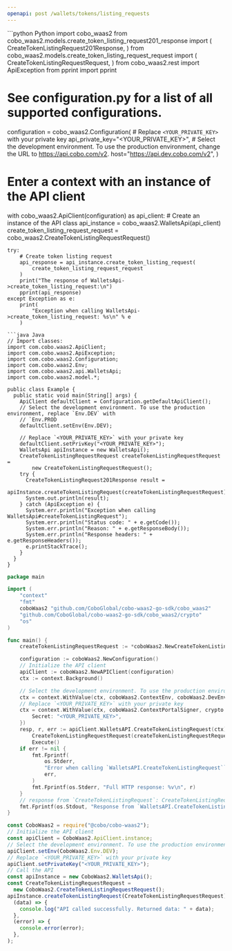 ```yaml
---
openapi: post /wallets/tokens/listing_requests
---
```


<RequestExample>
```python Python
import cobo_waas2
from cobo_waas2.models.create_token_listing_request201_response import (
    CreateTokenListingRequest201Response,
)
from cobo_waas2.models.create_token_listing_request_request import (
    CreateTokenListingRequestRequest,
)
from cobo_waas2.rest import ApiException
from pprint import pprint

# See configuration.py for a list of all supported configurations.
configuration = cobo_waas2.Configuration(
    # Replace `<YOUR_PRIVATE_KEY>` with your private key
    api_private_key="<YOUR_PRIVATE_KEY>",
    # Select the development environment. To use the production environment, change the URL to https://api.cobo.com/v2.
    host="https://api.dev.cobo.com/v2",
)
# Enter a context with an instance of the API client
with cobo_waas2.ApiClient(configuration) as api_client:
    # Create an instance of the API class
    api_instance = cobo_waas2.WalletsApi(api_client)
    create_token_listing_request_request = cobo_waas2.CreateTokenListingRequestRequest()

    try:
        # Create token listing request
        api_response = api_instance.create_token_listing_request(
            create_token_listing_request_request
        )
        print("The response of WalletsApi->create_token_listing_request:\n")
        pprint(api_response)
    except Exception as e:
        print(
            "Exception when calling WalletsApi->create_token_listing_request: %s\n" % e
        )

```
```java Java
// Import classes:
import com.cobo.waas2.ApiClient;
import com.cobo.waas2.ApiException;
import com.cobo.waas2.Configuration;
import com.cobo.waas2.Env;
import com.cobo.waas2.api.WalletsApi;
import com.cobo.waas2.model.*;

public class Example {
  public static void main(String[] args) {
    ApiClient defaultClient = Configuration.getDefaultApiClient();
    // Select the development environment. To use the production environment, replace `Env.DEV` with
    // `Env.PROD
    defaultClient.setEnv(Env.DEV);

    // Replace `<YOUR_PRIVATE_KEY>` with your private key
    defaultClient.setPrivKey("<YOUR_PRIVATE_KEY>");
    WalletsApi apiInstance = new WalletsApi();
    CreateTokenListingRequestRequest createTokenListingRequestRequest =
        new CreateTokenListingRequestRequest();
    try {
      CreateTokenListingRequest201Response result =
          apiInstance.createTokenListingRequest(createTokenListingRequestRequest);
      System.out.println(result);
    } catch (ApiException e) {
      System.err.println("Exception when calling WalletsApi#createTokenListingRequest");
      System.err.println("Status code: " + e.getCode());
      System.err.println("Reason: " + e.getResponseBody());
      System.err.println("Response headers: " + e.getResponseHeaders());
      e.printStackTrace();
    }
  }
}

```
```go Go
package main

import (
	"context"
	"fmt"
	coboWaas2 "github.com/CoboGlobal/cobo-waas2-go-sdk/cobo_waas2"
	"github.com/CoboGlobal/cobo-waas2-go-sdk/cobo_waas2/crypto"
	"os"
)

func main() {
	createTokenListingRequestRequest := *coboWaas2.NewCreateTokenListingRequestRequest(coboWaas2.WalletType("Custodial"), coboWaas2.WalletSubtype("Asset"), "ETH", "0x6B175474E89094C44Da98b954EedeAC495271d0F")

	configuration := coboWaas2.NewConfiguration()
	// Initialize the API client
	apiClient := coboWaas2.NewAPIClient(configuration)
	ctx := context.Background()

	// Select the development environment. To use the production environment, replace coboWaas2.DevEnv with coboWaas2.ProdEnv
	ctx = context.WithValue(ctx, coboWaas2.ContextEnv, coboWaas2.DevEnv)
	// Replace `<YOUR_PRIVATE_KEY>` with your private key
	ctx = context.WithValue(ctx, coboWaas2.ContextPortalSigner, crypto.Ed25519Signer{
		Secret: "<YOUR_PRIVATE_KEY>",
	})
	resp, r, err := apiClient.WalletsAPI.CreateTokenListingRequest(ctx).
		CreateTokenListingRequestRequest(createTokenListingRequestRequest).
		Execute()
	if err != nil {
		fmt.Fprintf(
			os.Stderr,
			"Error when calling `WalletsAPI.CreateTokenListingRequest``: %v\n",
			err,
		)
		fmt.Fprintf(os.Stderr, "Full HTTP response: %v\n", r)
	}
	// response from `CreateTokenListingRequest`: CreateTokenListingRequest201Response
	fmt.Fprintf(os.Stdout, "Response from `WalletsAPI.CreateTokenListingRequest`: %v\n", resp)
}

```
```javascript JavaScript
const CoboWaas2 = require("@cobo/cobo-waas2");
// Initialize the API client
const apiClient = CoboWaas2.ApiClient.instance;
// Select the development environment. To use the production environment, replace `Env.DEV` with `Env.PROD`
apiClient.setEnv(CoboWaas2.Env.DEV);
// Replace `<YOUR_PRIVATE_KEY>` with your private key
apiClient.setPrivateKey("<YOUR_PRIVATE_KEY>");
// Call the API
const apiInstance = new CoboWaas2.WalletsApi();
const CreateTokenListingRequestRequest =
  new CoboWaas2.CreateTokenListingRequestRequest();
apiInstance.createTokenListingRequest(CreateTokenListingRequestRequest).then(
  (data) => {
    console.log("API called successfully. Returned data: " + data);
  },
  (error) => {
    console.error(error);
  },
);

```
</RequestExample>